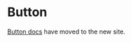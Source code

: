 
<Meta title="Components/Actions/Button" />

# Button

[Button docs](https://atlantis.getjobber.com/components/Button) have moved to
the new site.
